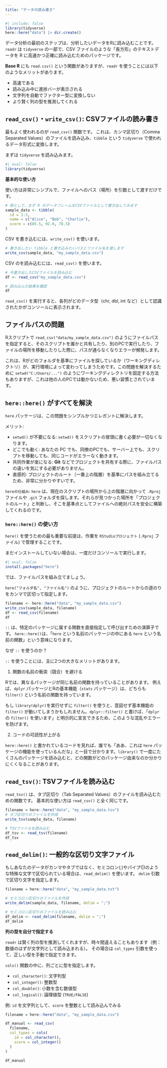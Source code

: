 ```yaml
---
title: "データの読み書き"
---
```


```r
#| include: false
library(tidyverse)
here::here("data") |> dir.create()
```


データ分析の最初のステップは、分析したいデータをRに読み込むことです。
`readr` は `tidyverse` の一部で、CSV ファイルのような「長方形」のテキストデータを R に高速かつ正確に読み込むためのパッケージです。

**Base R** にも `read.csv()` という関数がありますが、`readr` を使うことには以下のようなメリットがあります。

- 高速である
- 読み込み中に進捗バーが表示される
- 文字列を自動でファクター型に変換しない
- より賢く列の型を推測してくれる

## `read_csv()`・`write_csv()`: CSVファイルの読み書き

最もよく使われるのが `read_csv()` 関数です。
これは、カンマ区切り（Comma Separated Values）のファイルを読み込み、`tibble` という `tidyverse` で使われるデータ形式に変換します。

まずは `tidyverse` を読み込みます。
```r
#| eval: false
library(tidyverse)
```

**基本的な使い方**

使い方は非常にシンプルで、ファイルへのパス（場所）を引数として渡すだけです。

```r
# 例として、まず R のデータフレームをCSVファイルとして書き出してみます
sample_data <- tibble(
  id = 1:3,
  name = c("Alice", "Bob", "Charlie"),
  score = c(85.5, 92.0, 78.5)
)
```

CSV を書き込むには、`write_csv()` を使います。

```r
# 書き出したい tibble と書き込みたいパスとファイル名を渡します
write_csv(sample_data, "my_sample_data.csv")
```

CSV のを読み込むには、`read_csv()` を使います。

```r
# 今書き出したCSVファイルを読み込む
df <- read_csv("my_sample_data.csv")

# 読み込んだ結果を確認
df
```

`read_csv()` を実行すると、各列がどのデータ型（chr, dbl, int など）として認識されたかがコンソールに表示されます。

::: {.callout-note}
## ファイルパスの問題

Rスクリプトで `read_csv("data/my_sample_data.csv")` のようにファイルパスを指定すると、そのスクリプトを誰かと共有したり、別のPCで実行したり、ファイルの場所を移動したりした際に、パスが通らなくなりエラーが頻発します。

これは、Rがどのフォルダを基準にファイルを探しているか（ワーキングディレクトリ）が、実行環境によって変わってしまうためです。この問題を解決するために `setwd("C:/Users/...")` のようにワーキングディレクトリを固定する方法もありますが、これは他の人のPCでは動かないため、悪い習慣とされています。

## `here::here()` がすべてを解決

`here` パッケージは、この問題をシンプルかつエレガントに解決します。

メリット:

- `setwd()` が不要になる: `setwd()` をスクリプトの冒頭に書く必要が一切なくなります。
- どこでも動く: あなたの PC でも、同僚のPCでも、サーバー上でも、スクリプトを移動しても、同じコードがエラーなく動きます。
- 共同作業が楽になる: **Git** などでプロジェクトを共有する際に、ファイルパスの違いを気にする必要がありません。
- 直感的: プロジェクトのルート（一番上の階層）を基準にパスを組み立てるため、非常に分かりやすいです。

`hereの仕組み`: `here` は、現在のスクリプトの場所から上の階層に向かって `.Rproj` ファイルや `.git` フォルダを探します。それらが見つかった場所を「プロジェクトのルート」と判断し、そこを基準点としてファイルへの絶対パスを安全に構築してくれるのです。
:::

### `here::here()` の使い方

`here()` を使うための最も重要な前提は、作業を `RStudioプロジェクト` (`.Rproj` ファイル) で管理することです。

まだインストールしていない場合は、一度だけコンソールで実行します。

```r
#| eval: false
install.packages("here")
```

では、ファイルパスを組み立てましょう。

`here("フォルダ名", "ファイル名")` のように、プロジェクトのルートからの道のりをカンマで区切って指定します。


```r
filename <- here::here("data", "my_sample_data.csv")
write_csv(sample_data, filename)
df <- read_csv(filename)
df
```

:::{.callout-ntoe}

`::` は、特定のパッケージに属する関数を直接指定して呼び出すための演算子です。
`here::here() `は、「`here` という名前のパッケージの中にある `here` という名前の関数」という意味になります。

なぜ `::` を使うのか？

`::` を使うことには、主に2つの大きなメリットがあります。

1. 関数の名前の衝突（競合）を避ける

Rでは、異なるパッケージが同じ名前の関数を持っていることがあります。
例えば、`dplyr` パッケージとRの基本機能（`stats` パッケージ）は、どちらも `filter()` という名前の関数を持っています。

もし `library(dplyr) `を実行せずに `filter()` を使うと、意図せず基本機能の `filter()` が動いてしまうかもしれません。`dplyr::filter()` と書けば、「`dplyr` の `filter()` を使います」と明示的に宣言できるため、このような混乱やエラーを防げます。

2. コードの可読性が上がる

`here::here()` と書かれているコードを見れば、誰でも「ああ、これは `here` パッケージの機能を使っているんだな」と一目で分かります。`library()` で一度にたくさんのパッケージを読み込むと、どの関数がどのパッケージ由来なのか分かりにくくなることがあります。
:::


## `read_tsv()`: TSVファイルを読み込む

`read_tsv()` は、タブ区切り（Tab Separated Values）のファイルを読み込むための関数です。
基本的な使い方は `read_csv()` と全く同じです。

```r
filename = here::here("data", "my_sample_data.tsv")
# タブ区切りのファイルを作成
write_tsv(sample_data, filename)

# TSVファイルを読み込む
df_tsv <- read_tsv(filename)
df_tsv
```

## `read_delim()`: 一般的な区切り文字ファイル

もしあなたのデータがカンマやタブではなく、セミコロン(;)やパイプ(|)のような特殊な文字で区切られている場合は、`read_delim()` を使います。
`delim` 引数で区切り文字を指定します。

```r
filename = here::here("data", "my_sample_data.txt")

# セミコロン区切りのファイルを作成
write_delim(sample_data, filename, delim = ";")

# セミコロン区切りのファイルを読み込む
df_delim <- read_delim(filename, delim = ";")
df_delim
```

**列の型を自分で指定する**

`readr` は賢く列の型を推測してくれますが、時々間違えることもあります（例：数値のはずが文字列として読み込まれる）。
その場合は `col_types` 引数を使って、正しい型を手動で指定できます。

`cols()` 関数の中に、列ごとに型を指定します。

- `col_character()`: 文字列型
- `col_integer()`: 整数型
- `col_double()`: 小数を含む数値型
- `col_logical()`: 論理値型 (`TRUE/FALSE`)

例: `id` を文字列として、`score` を整数として読み込んでみる

```r
filename = here::here("data", "my_sample_data.csv")

df_manual <- read_csv(
  filename,
  col_types = cols(
    id = col_character(),
    score = col_integer()
  )
)

df_manual
```

